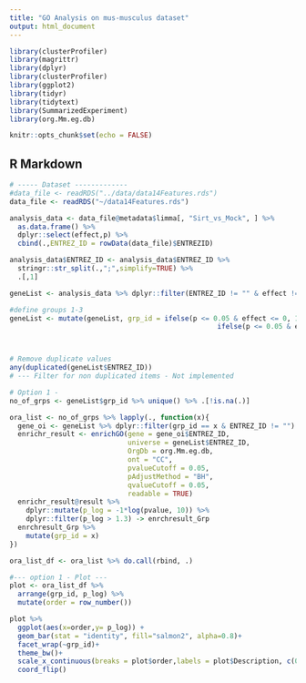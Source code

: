```yaml
---
title: "GO Analysis on mus-musculus dataset"
output: html_document
---
```


```r

library(clusterProfiler)
library(magrittr)
library(dplyr)
library(clusterProfiler)
library(ggplot2)
library(tidyr)
library(tidytext)
library(SummarizedExperiment)
library(org.Mm.eg.db)

knitr::opts_chunk$set(echo = FALSE)

```

## R Markdown

```r
# ----- Dataset -------------
#data_file <- readRDS("../data/data14Features.rds")
data_file <- readRDS("~/data14Features.rds")

analysis_data <- data_file@metadata$limma[, "Sirt_vs_Mock", ] %>%
  as.data.frame() %>%
  dplyr::select(effect,p) %>%
  cbind(.,ENTREZ_ID = rowData(data_file)$ENTREZID)

analysis_data$ENTREZ_ID <- analysis_data$ENTREZ_ID %>%
  stringr::str_split(.,";",simplify=TRUE) %>%
  .[,1]

geneList <- analysis_data %>% dplyr::filter(ENTREZ_ID != "" & effect != "") %>%   dplyr::select(ENTREZ_ID,effect,p)

#define groups 1-3
geneList <- mutate(geneList, grp_id = ifelse(p <= 0.05 & effect <= 0, 1,
                                                   ifelse(p <= 0.05 & effect >= 0, 2, 3)))



# Remove duplicate values
any(duplicated(geneList$ENTREZ_ID))
# --- Filter for non duplicated items - Not implemented


```


```r
# Option 1 - 
no_of_grps <- geneList$grp_id %>% unique() %>% .[!is.na(.)]

ora_list <- no_of_grps %>% lapply(., function(x){
  gene_oi <- geneList %>% dplyr::filter(grp_id == x & ENTREZ_ID != "")
  enrichr_result <- enrichGO(gene = gene_oi$ENTREZ_ID,
                             universe = geneList$ENTREZ_ID,
                             OrgDb = org.Mm.eg.db,
                             ont = "CC",
                             pvalueCutoff = 0.05,
                             pAdjustMethod = "BH",
                             qvalueCutoff = 0.05,
                             readable = TRUE)
  enrichr_result@result %>%
    dplyr::mutate(p_log = -1*log(pvalue, 10)) %>%
    dplyr::filter(p_log > 1.3) -> enrchresult_Grp
  enrchresult_Grp %>% 
    mutate(grp_id = x)
})

ora_list_df <- ora_list %>% do.call(rbind, .)
```


```r
#--- option 1 - Plot ---
plot <- ora_list_df %>%	
  arrange(grp_id, p_log) %>%
  mutate(order = row_number())

plot %>%
  ggplot(aes(x=order,y= p_log)) +
  geom_bar(stat = "identity", fill="salmon2", alpha=0.8)+
  facet_wrap(~grp_id)+
  theme_bw()+
  scale_x_continuous(breaks = plot$order,labels = plot$Description, c(0,0))+
  coord_flip()			

```


